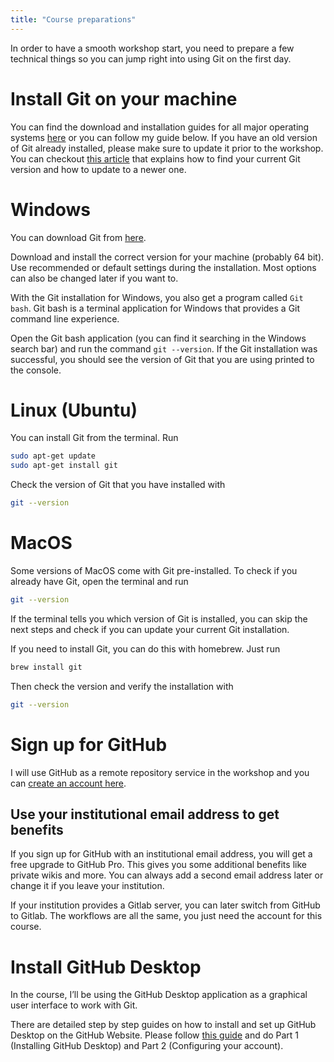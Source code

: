 ```yaml
---
title: "Course preparations"
---
```


In order to have a smooth workshop start, you need to prepare a few technical things
so you can jump right into using Git on the first day.

# Install Git on your machine

You can find the download and installation guides for all major operating systems
[here](https://git-scm.com/downloads) or you can follow my guide below.
If you have an old version of Git already installed, please make sure to update it
prior to the workshop. You can checkout [this article](https://www.howtogeek.com/759319/how-to-check-and-update-your-git-version/)
that explains how to find your current Git version and how to update to a newer one.

:::{.panel-tabset}

# Windows

You can download Git from [here](https://git-scm.com/download/win).

Download and install the correct version for your machine (probably 64 bit). Use recommended or default settings during the installation. Most options can also be changed later if you want to.

With the Git installation for Windows, you also get a program called `Git bash`. 
Git bash is a terminal application for Windows that provides a Git command line experience.

Open the Git bash application (you can find it searching in the Windows search bar) 
and run the command `git --version`. If the Git installation was successful, you should see the version of Git that you are using printed to the console.

# Linux (Ubuntu)

You can install Git from the terminal. Run

```sh
sudo apt-get update
sudo apt-get install git
```

Check the version of Git that you have installed with

```sh
git --version
```

# MacOS

Some versions of MacOS come with Git pre-installed. To check if you already have Git, open the terminal and run

```sh
git --version
```

If the terminal tells you which version of Git is installed, you can skip the next steps
and check if you can update your current Git installation.

If you need to install Git, you can do this with homebrew. Just run

```sh
brew install git
```

Then check the version and verify the installation with 

```sh
git --version
```

:::

# Sign up for GitHub

I will use GitHub as a remote repository service in the workshop and you can [create an account here](https://github.com/join). 

::: {.callout-tip}

## Use your institutional email address to get benefits

If you sign up for GitHub with an institutional email address, you will get a free upgrade to GitHub Pro.
This gives you some additional benefits like private wikis and more. You can always add a second email address later or change it if you leave your institution.

:::

If your institution provides a Gitlab server, you can later switch from GitHub to Gitlab. The workflows are all the same, you just need the account for this course.

# Install GitHub Desktop

In the course, I'll be using the GitHub Desktop application as a graphical user
interface to work with Git.

There are detailed step by step guides on how to install and set up GitHub Desktop
on the GitHub Website. Please follow [this guide](https://docs.github.com/en/desktop/installing-and-configuring-github-desktop/installing-and-authenticating-to-github-desktop/setting-up-github-desktop#part-1-installing-github-desktop) and 
do Part 1 (Installing GitHub Desktop) and Part 2 (Configuring your account).



